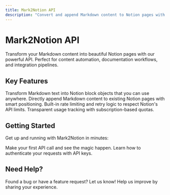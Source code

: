 ```yaml
---
title: Mark2Notion API
description: "Convert and append Markdown content to Notion pages with a simple API"
---
```


# Mark2Notion API

Transform your Markdown content into beautiful Notion pages with our powerful API. Perfect for content automation, documentation workflows, and integration pipelines.

## Key Features

<CardGroup cols={2}>
  <Card
    title="Convert Markdown"
    icon="markdown"
    href="/api-reference/convert"
  >
    Transform Markdown text into Notion block objects that you can use anywhere.
  </Card>
  <Card
    title="Append to Pages"
    icon="plus"
    href="/api-reference/append"
  >
    Directly append Markdown content to existing Notion pages with smart positioning.
  </Card>
  <Card
    title="Rate Limiting"
    icon="gauge-high"
    href="/errors"
  >
    Built-in rate limiting and retry logic to respect Notion's API limits.
  </Card>
  <Card
    title="Usage Tracking"
    icon="chart-line"
    href="/authentication"
  >
    Transparent usage tracking with subscription-based quotas.
  </Card>
</CardGroup>

## Getting Started

Get up and running with Mark2Notion in minutes:

<CardGroup cols={2}>
  <Card
    title="Quick Start"
    icon="rocket"
    href="/quickstart"
  >
    Make your first API call and see the magic happen.
  </Card>
  <Card
    title="Authentication"
    icon="key"
    href="/authentication"
  >
    Learn how to authenticate your requests with API keys.
  </Card>
</CardGroup>

## Need Help?

<CardGroup cols={2}>
  <Card
    title="Report Issues"
    icon="bug"
    href="https://github.com/elitemaks/mark2notion-docs/issues"
  >
    Found a bug or have a feature request? Let us know!
  </Card>
  <Card
    title="Give Feedback"
    icon="message"
    href="/feedback"
  >
    Help us improve by sharing your experience.
  </Card>
</CardGroup>